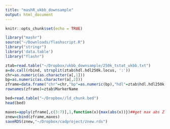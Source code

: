 ```yaml
---
title: "mashR_ukbb_downsample"
output: html_document
---
```


```r
knitr::opts_chunk$set(echo = TRUE)
```

```r
library("mashr")
source("~/Downloads/flashscript.R")
library("stringr")
library('data.table')
library("flashr")
```


```r
ztab=read.table("~/Dropbox/ukbb_downsample/250k_tstat_ukbb.txt")
a=do.call(rbind, strsplit(ztab$hdl.hdl250k.locus, ':'))
chr=as.numeric(as.character(a[,1]))
bp=as.numeric(as.character(a[,2]))
zframe=data.frame("chr"=chr,"bp"=as.numeric(bp),"hdl"=ztab$hdl.hdl250k.t_stat,"ldl"=ztab$ldl.ldl250k.t_stat,"tg"=ztab$tg.tg250k.t_stat,"tc"=ztab$tc.tc250k.t_stat)
rownames(zframe)=ztab$MarkerName

bed=read.table("~/Dropbox//ld_chunk.bed")
head(bed)

maxes=apply(zframe[,c(3:7)],1,function(x){max(abs(x))})##get max abs Z across phenotypes
znew=cbind(zframe,maxes)
saveRDS(znew,"~/Dropbox/cadproject/znew.rds")


```

